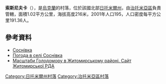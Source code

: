 {{coord|50|3|6|N|28|27|12|E|scale:30000|display=title}}

'''索斯尼夫卡'''（{{lang-uk|Соснівка}}），是[[烏克蘭|烏克蘭]]的村落，位於該國北部[[日托米爾州|日托米爾州]]，由[[治托米亞區|治托米亞區]]負責管轄，面積1.02平方公里，海拔高度216米，2001年人口195，人口密度每平方公里191.36人。

==參考資料==
* [http://w1.c1.rada.gov.ua/pls/z7502/A005?rdat1=28.08.2012&rf7571=9366 Соснівка]{{dead link|date=2018年4月 |bot=InternetArchiveBot |fix-attempted=yes }}
* [http://weather.in.ua/ua/zhitomirskaja/24584 Погода в селі Соснівка]
* [https://web.archive.org/web/20110915195159/http://www.zhytomyr-rda.gov.ua/Rozdil_3/Golodomor_1932_1933_rokiv/Golodomor_u_regioni/Masshtabi_Golodomoru_u_regioni__CHorni_doshki__Postrazhdali_sela_ Масштаби Голодомору в Житомирському районі. Сайт Житомирської РДА]

{{DEFAULTSORT:Соснівка}}
[[Category:日托米爾州村落|Category:日托米爾州村落]]
[[Category:治托米亞區村落|Category:治托米亞區村落]]


{{Zhytomyr-geo-stub}}